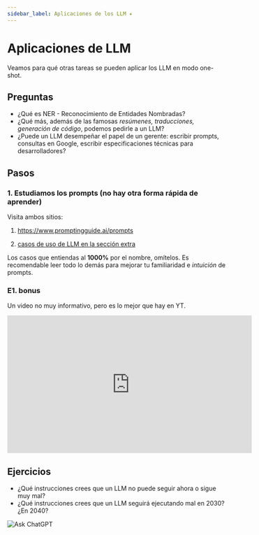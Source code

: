 ```yaml
---
sidebar_label: Aplicaciones de los LLM ✦
---
```


# Aplicaciones de LLM

Veamos para qué otras tareas se pueden aplicar los LLM en modo one-shot.

## Preguntas

- ¿Qué es NER - Reconocimiento de Entidades Nombradas?
- ¿Qué más, además de las famosas *resúmenes, traducciones, generación de código*, podemos pedirle a un LLM?
- ¿Puede un LLM desempeñar el papel de un gerente: escribir prompts, consultas en Google, escribir especificaciones técnicas para desarrolladores?

## Pasos

### 1. Estudiamos los prompts (no hay otra forma rápida de aprender)

Visita ambos sitios:

1. https://www.promptingguide.ai/prompts

2. [casos de uso de LLM en la sección extra](../extra/prompt-lib/)

Los casos que entiendas al **1000%** por el nombre, omítelos. Es recomendable leer todo lo demás para mejorar tu familiaridad e *intuición* de prompts.

### E1. bonus

Un video no muy informativo, pero es lo mejor que hay en YT.

<iframe width="560" height="315" src="https://www.youtube.com/embed/w3Ew2tTDGwo?si=oAX4yHowZE0vHGtW" title="YouTube video player" frameborder="0" allow="accelerometer; autoplay; clipboard-write; encrypted-media; gyroscope; picture-in-picture; web-share" referrerpolicy="strict-origin-when-cross-origin" allowfullscreen></iframe>

## Ejercicios

- ¿Qué instrucciones crees que un LLM no puede seguir ahora o sigue muy mal?
- ¿Qué instrucciones crees que un LLM seguirá ejecutando mal en 2030? ¿En 2040?

![Ask ChatGPT](https://img.shields.io/badge/Ask%20ChatGPT-8A2BE2?style=for-the-badge)
